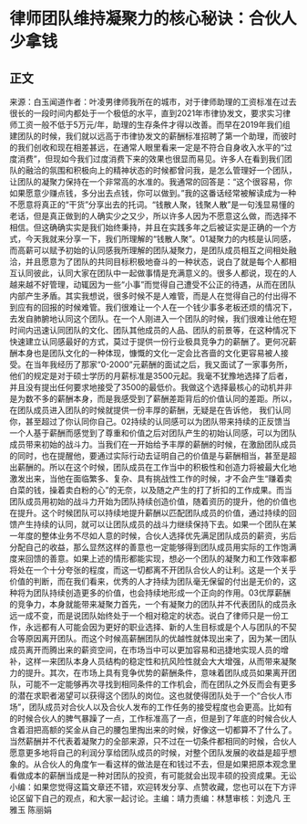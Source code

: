 # 律师团队维持凝聚力的核心秘诀：合伙人少拿钱
## 正文
来源：白玉闻道作者：叶凌男律师我所在的城市，对于律师助理的工资标准在过去很长的一段时间内都处于一个极低的水平，直到2021年市律协发文，要求实习律师工资一般不低于5万元/年，助理的生存条件才得以改善。而早在2019年我们组建团队的时候，我们就以远高于市律协发文的薪酬标准招聘了第一个助理，而彼时的我们创收和现在相差甚远，在通常人眼里看来一定是不符合自身收入水平的“过度消费”，但现如今我们过度消费下来的效果也很显而易见。许多人在看到我们团队的融洽的氛围和积极向上的精神状态的时候都曾问我，是怎么管理好一个团队，让团队的凝聚力保持在一个非常高的水准的。我通常的回答是：“这个很容易，你如果愿意少赚点钱，多分出去点钱，你可以做到。”我的这番话经常被解读成为一种不愿意将真正的“干货”分享出去的托词。“钱散人聚，钱聚人散”是一句浅显易懂的老话，但是真正做到的人确实少之又少，所以许多人因为不愿意这么做，而选择不相信。但这确确实实是我们始终秉持，并且在实践多年之后被证实是正确的一个方式，今天我就来分享一下，我们所理解的“钱散人聚”。01凝聚力的内核是认同感，而高薪可以赋予初始的认同感我所理解的团队凝聚力，是团队成员相互之间相处融洽，并且愿意为了团队的共同目标积极地奋斗的一种状态，说白了就是每个人都相互认同彼此，认同大家在团队中一起做事情是充满意义的。很多人都说，现在的人越来越不好管理，动辄因为一些“小事”而觉得自己遭受不公正的待遇，从而在团队内部产生矛盾。其实我想说，很多时候不是人难管，而是人在觉得自己的付出得不到应有的回报的时候难管。我们很难让一个人在一个钱少事多老板还烦的情况下，去发自肺腑地认同这个团队。在一个人刚进入一个团队的时候，我们很难让他在短时间内迅速认同团队的文化、团队其他成员的人品、团队的前景等，在这种情况下快速建立认同感最好的方式，莫过于提供一份行业极具竞争力的薪酬了。更何况薪酬本身也是团队文化的一种体现，慷慨的文化一定会比吝啬的文化更容易被人接受。在当年我经历了那家“0-2000”元薪酬的面试之后，我又面试了一家事务所，他们的规定是对于硕士学历的月薪标准是3500元起。我毫不犹豫地选择了后者，并且没有提出任何要求地接受了3500的最低价。我做这个选择最核心的动机并非是为数不多的薪酬本身，而是我感受到了薪酬差距背后的价值认同的差距。所以，在团队成员进入团队的时候就提供一份丰厚的薪酬，无疑是在告诉他， 我们认同你，甚至超过了你认同你自己。02持续的认同感可以为团队带来持续的正反馈当一个人基于薪酬而感觉到了尊重和价值之后对团队产生的初始认同感，可以为团队成员带来初始的战斗力。当我们在一开始给予丰厚的薪酬的时候，在激励团队成员的同时，也在提醒他，要通过实际行动去证明自己的价值是与薪酬相当，甚至是超出薪酬的。所以在这个时候，团队成员在工作当中的积极性和创造力将被最大化地激发出来，当他在面临繁多、复杂、具有挑战性工作的时候，才不会产生“赚着卖白菜的钱，操着卖白粉的心”的无奈，以及随之产生的打了折扣的工作成果。而当团队成员用初始的战斗力开始为团队持续创造价值，随着资历的提升，他的价值也在提升。这个时候团队可以持续地提升薪酬以匹配团队成员的价值，通过持续的回馈产生持续的认同，就可以让团队成员的战斗力继续保持下去。如果一个团队在某一年度的整体业务不尽如人意的时候，合伙人选择优先满足团队成员的薪资，劣后分配自己的收益，那么显然这样的善意也一定能够得到团队成员用实际的工作饱满度来回馈的善意。如果上述的情形都能实现，想必一个团队的凝聚力和工作效率都将处在一个十分夸张的程度，而这一切都离不开团队合伙人的让利。这是一个关乎价值的判断，而在我们看来，优秀的人才持续为团队毫无保留的付出是无价的，这种将为团队持续创造更多的价值，也会持续地形成一个正向的作用。03优厚薪酬的竞争力，本身就能带来凝聚力首先，一个有凝聚力的团队并不代表团队的成员永远一成不变，而是说团队始终处于一个相对稳定的状态。说白了律师只是一份工作，永远都有人可能会因为更好的职业选择、新的人生目标或是个人与团队的不契合等原因离开团队。而这个时候高薪酬团队的优越性就体现出来了，因为某一团队成员离开而腾出来的薪资空间，在市场当中可以更加容易和迅捷地实现人员的增补，这样一来团队本身人员结构的稳定性和抗风险性就会大大增强，从而带来凝聚力的提升。其次，在市场上具有竞争优势的薪酬条件，意味着团队成员如果离开团队，可能不一定能够再次寻找到相同条件的工作机会，而在团队之外反而会有更多的潜在求职者渴望可以获得这个团队的岗位。这也就使得团队处于一个“合伙人市场”，团队成员对合伙人以及合伙人发布的工作任务的接受程度也会更高。比如有的时候合伙人的脾气暴躁了一点，工作标准高了一点，但是到了年底的时候合伙人含着泪把高额的奖金从自己的腰包里掏出来的时候，好像这一切都算不了什么了。当然薪酬并不代表着凝聚力的全部来源，只不过在一切条件都相同的时候，合伙人愿意更多地将自己的利润分享给团队成员的时候，对整个团队发展的收益是超乎想象的。从合伙人的角度乍一看这样的做法是在和钱过不去，但是如果把原本观念里看做成本的薪酬当成是一种对团队的投资，有可能就会出现丰硕的投资成果。无讼小编：如果您觉得这篇文章还不错，欢迎转发分享、点赞收藏，您也可以在下方评论区留下自己的观点，和大家一起讨论。主编：靖力责编：林慧审核：刘逸凡 王雅玉 陈丽娟 